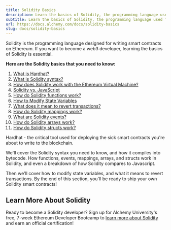 ```yaml
---
title: Solidity Basics
description: Learn the basics of Solidity, the programming language used for writing Ethereum smart contracts, including syntax, functions, mappings, and more!
subtitle: Learn the basics of Solidity, the programming language used for writing Ethereum smart contracts, including syntax, functions, mappings, and more!
url: https://docs.alchemy.com/docs/solidity-basics
slug: docs/solidity-basics
---
```


Solidity is the programming language designed for writing smart contracts on Ethereum. If you want to become a web3 developer, learning the basics of Solidity is essential.

**Here are the Solidity basics that you need to know:**

1. [What is Hardhat?](/docs/what-is-hardhat)
2. [What is Solidity syntax?](/docs/solidity-syntax)
3. [How does Solidity work with the Ethereum Virtual Machine?](/docs/how-does-solidity-work)
4. [Solidity vs. JavaScript](/docs/solidity-vs-javascript)
5. [How do Solidity functions work?](/docs/solidity-functions)
6. [How to Modify State Variables](/docs/how-to-modify-state-variables)
7. [What does it mean to revert transactions?](/docs/revert-transactions)
8. [How do Solidity mappings work?](/docs/solidity-mappings)
9. [What are Solidity events?](/docs/solidity-events)
10. [How do Solidity arrays work?](/docs/how-solidity-arrays-work)
11. [How do Solidity structs work?](/docs/how-solidity-structs-work)

Hardhat - the critical tool used for deploying the sick smart contracts you're about to write to the blockchain.

We'll cover the Solidity syntax you need to know, and how it compiles into bytecode. How functions, events, mappings, arrays, and structs work in Solidity, and even a breakdown of how Solidity compares to Javascript.

Then we'll cover how to modify state variables, and what it means to revert transactions. By the end of this section, you'll be ready to ship your own Solidity smart contracts!

## Learn More About Solidity

Ready to become a Solidity developer? Sign up for Alchemy University's free, 7-week Ethereum Developer Bootcamp to [learn more about Solidity](https://university.alchemy.com/ethereum) and earn an official certification!
